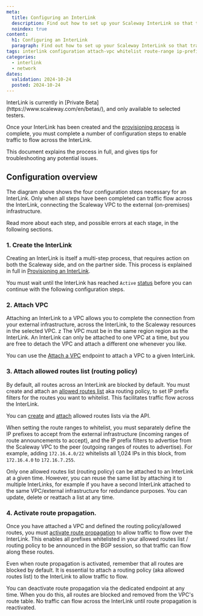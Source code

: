```yaml
---
meta:
  title: Configuring an InterLink
  description: Find out how to set up your Scaleway InterLink so that traffic can flow between your external infrastructure and your Scaleway resources. Understand how to attach a VPC, create an allowed routes list to whitelist route announcements, and activate route propagation across the connection.
  noindex: true
content:
  h1: Configuring an InterLink
  paragraph: Find out how to set up your Scaleway InterLink so that traffic can flow between your external infrastructure and your Scaleway resources. Understand how to attach a VPC, create an allowed routes list to whitelist route announcements, and activate route propagation across the connection.
tags: interlink configuration attach-vpc whitelist route-range ip-prefix route-propagation
categories: 
  - interlink
  - network
dates:
  validation: 2024-10-24
  posted: 2024-10-24
---
```


<Message type="important">
InterLink is currently in [Private Beta](https://www.scaleway.com/en/betas/), and only available to selected testers.
</Message>

Once your InterLink has been created and the [provisioning process](/network/interlink/reference-content/provisioning/) is complete, you must complete a number of configuration steps to enable traffic to flow across the InterLink.

This document explains the process in full, and gives tips for troubleshooting any potential issues.

## Configuration overview

<Lightbox src="scaleway-interlink-config.webp" alt="A four step flow chart shows the following steps: 1. Create InterLink, 2. Attach VPC, 3. Attach allowed routes list, 4. Activate route propagation. After these steps are complete, traffic can flow across the InterLink" />

The diagram above shows the four configuration steps necessary for an InterLink. Only when all steps have been completed can traffic flow across the InterLink, connecting the Scaleway VPC to the external (on-premises) infrastructure.

Read more about each step, and possible errors at each stage, in the following sections.

### 1. Create the InterLink

Creating an InterLink is itself a multi-step process, that requires action on both the Scaleway side, and on the partner side. This process is explained in full in [Provisioning an InterLink](/network/interlink/reference-content/provisioning/).

You must wait until the InterLink has reached `Active` [status](/network/interlink/reference-content/statuses/) before you can continue with the following configuration steps.

### 2. Attach VPC

Attaching an InterLink to a VPC allows you to complete the connection from your external infrastructure, across the InterLink, to the Scaleway resources in the selected VPC.
z
The VPC must be in the same region region as the InterLink. An InterLink can only be attached to one VPC at a time, but you are free to detach the VPC and attach a different one whenever you like.

You can use the [Attach a VPC](https://www.scaleway.com/en/developers/api/interlink/#path-links-attach-a-vpc) endpoint to attach a VPC to a given InterLink.

### 3. Attach allowed routes list (routing policy)

By default, all routes across an InterLink are blocked by default. You must create and attach an [allowed routes list](/network/interlink/concepts/#allowed-routes-list) aka routing policy, to set IP prefix filters for the routes you want to whitelist. This facilitates traffic flow across the InterLink.

You can [create](https://www.scaleway.com/en/developers/api/interlink/#path-routing-policies-create-a-routing-policy) and [attach](https://www.scaleway.com/en/developers/api/interlink/#path-links-attach-a-routing-policy) allowed routes lists via the API.

When setting the route ranges to whitelist, you must separately define the IP prefixes to accept from the external infrastructure (incoming ranges of route announcements to accept), and the IP prefix filters to advertise from the Scaleway VPC to the peer (outgoing ranges of routes to advertise). For example, adding `172.16.4.0/22` whitelists all 1,024 IPs in this block, from `172.16.4.0` to `172.16.7.255`.

Only one allowed routes list (routing policy) can be attached to an InterLink at a given time. However, you can reuse the same list by attaching it to multiple InterLinks, for example if you have a second InterLink attached to the same VPC/external infrastructure for redundance purposes. You can update, delete or reattach a list at any time.

### 4. Activate route propagation.

Once you have attached a VPC and defined the routing policy/allowed routes, you must [activate route propagation](https://www.scaleway.com/en/developers/api/interlink/#path-links-enable-route-propagation) to allow traffic to flow over the InterLink. This enables all prefixes whitelisted in your allowed routes list / routing policy to be announced in the BGP session, so that traffic can flow along these routes. 

<Message type="important">
Even when route propagation is activated, remember that all routes are blocked by default. It is essential to attach a routing policy (aka allowed routes list) to the InterLink to allow traffic to flow.
</Message>

You can deactivate route propagation via the dedicated endpoint at any time. When you do this, all routes are blocked and removed from the VPC's route table. No traffic can flow across the InterLink until route propagation is reactivated.

